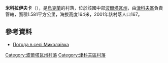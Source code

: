 {{coord|49|56|21|N|34|22|30|E|scale:100000_region:UA|display=title}}

'''米科拉伊夫卡'''（{{lang-uk|Миколаївка}}），是[[烏克蘭|烏克蘭]]的村落，位於該國中部[[波爾塔瓦州|波爾塔瓦州]]，由[[津科夫區|津科夫區]]負責管轄，面積1.581平方公里，海拔高度164米，2001年該村落人口167。

==參考資料==
* [http://weather.in.ua/ua/poltavskaja/15536 Погода в селі Миколаївка] {{Wayback|url=http://weather.in.ua/ua/poltavskaja/15536 |date=20201027093945 }}

{{DEFAULTSORT:Миколаївка}}
[[Category:波爾塔瓦州村落|Category:波爾塔瓦州村落]]
[[Category:津科夫區村落|Category:津科夫區村落]]


{{Poltava-geo-stub}}